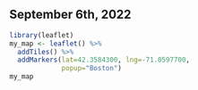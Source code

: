 
## September 6th, 2022

```{r, echo=FALSE,warning=FALSE}
library(leaflet)
my_map <- leaflet() %>%
  addTiles() %>%
  addMarkers(lat=42.3584300, lng=-71.0597700,
             popup="Boston")
my_map
```